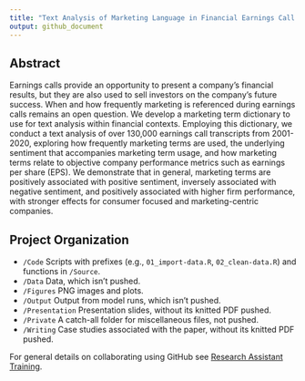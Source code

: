 ```yaml
---
title: "Text Analysis of Marketing Language in Financial Earnings Call Transcripts"
output: github_document
---
```


## Abstract

Earnings calls provide an opportunity to present a company’s financial results, but they are also used to sell investors on the company’s future success. When and how frequently marketing is referenced during earnings calls remains an open question. We develop a marketing term dictionary to use for text analysis within financial contexts. Employing this dictionary, we conduct a text analysis of over 130,000 earnings call transcripts from 2001-2020, exploring how frequently marketing terms are used, the underlying sentiment that accompanies marketing term usage, and how marketing terms relate to objective company performance metrics such as earnings per share (EPS). We demonstrate that in general, marketing terms are positively associated with positive sentiment, inversely associated with negative sentiment, and positively associated with higher firm performance, with stronger effects for consumer focused and marketing-centric companies.

## Project Organization

- `/Code` Scripts with prefixes (e.g., `01_import-data.R`, `02_clean-data.R`) and functions in `/Source`.
- `/Data` Data, which isn't pushed.
- `/Figures` PNG images and plots.
- `/Output` Output from model runs, which isn't pushed.
- `/Presentation` Presentation slides, without its knitted PDF pushed.
- `/Private` A catch-all folder for miscellaneous files, not pushed.
- `/Writing` Case studies associated with the paper, without its knitted PDF pushed.

For general details on collaborating using GitHub see [Research Assistant Training](https://github.com/marcdotson/ra-training).
